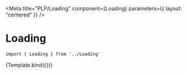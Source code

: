 
<Meta
    title="PLP/Loading"
    component={Loading}
    parameters={{
        layout: "centered"
    }}
/>


# Loading



```
import { Loading } from '../Loading'
```

<Canvas>
    <Story
        name="Loading"
        args={{
            label: "Loading...",
        }}
    >
        {Template.bind({})}
    </Story>
</Canvas>
